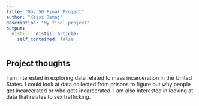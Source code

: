 ```yaml
---
title: "Gov 50 Final Project"
author: "Kejsi Demaj"
description: "My final project"
output:
  distill::distill_article:
    self_contained: false
---
```




## Project thoughts

I am interested in exploring data related to mass incarceration in the United States. 
I could look at data collected from prisons to figure out why people get incarcerated or who gets incarcerated.
I am also interested in looking at data that relates to sex trafficking. 

